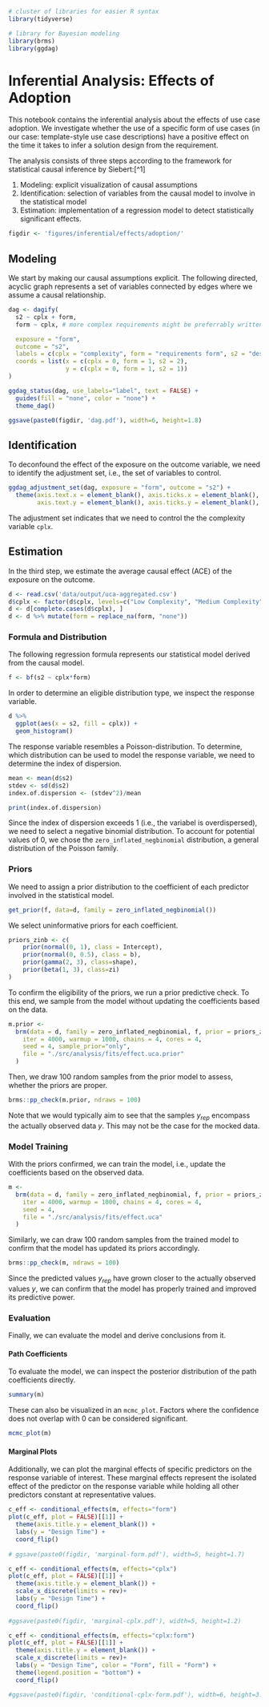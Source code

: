 ```{r setup, include=FALSE}
# cluster of libraries for easier R syntax
library(tidyverse)

# library for Bayesian modeling
library(brms)
library(ggdag)
```

# Inferential Analysis: Effects of Adoption

This notebook contains the inferential analysis about the effects of use case adoption.
We investigate whether the use of a specific form of use cases (in our case: template-style use case descriptions) have a positive effect on the time it takes to infer a solution design from the requirement.

The analysis consists of three steps according to the framework for statistical causal inference by Siebert:[^1]

1. Modeling: explicit visualization of causal assumptions
2. Identification: selection of variables from the causal model to involve in the statistical model
3. Estimation: implementation of a regression model to detect statistically significant effects.

```{r figdir}
figdir <- 'figures/inferential/effects/adoption/'
```

## Modeling

We start by making our causal assumptions explicit.
The following directed, acyclic graph represents a set of variables connected by edges where we assume a causal relationship.

```{r dag}
dag <- dagify(
  s2 ~ cplx + form,
  form ~ cplx, # more complex requirements might be preferrably written in specific forms

  exposure = "form",
  outcome = "s2",
  labels = c(cplx = "complexity", form = "requirements form", s2 = "design time"),
  coords = list(x = c(cplx = 0, form = 1, s2 = 2),
                y = c(cplx = 0, form = 1, s2 = 1))
)

ggdag_status(dag, use_labels="label", text = FALSE) +
  guides(fill = "none", color = "none") + 
  theme_dag()

ggsave(paste0(figdir, 'dag.pdf'), width=6, height=1.8)
```

## Identification

To deconfound the effect of the exposure on the outcome variable, we need to identify the adjustment set, i.e., the set of variables to control.

```{r identification}
ggdag_adjustment_set(dag, exposure = "form", outcome = "s2") +
  theme(axis.text.x = element_blank(), axis.ticks.x = element_blank(), axis.title.x = element_blank(), 
        axis.text.y = element_blank(), axis.ticks.y = element_blank(), axis.title.y = element_blank())
```

The adjustment set indicates that we need to control the the complexity variable `cplx`.

## Estimation

In the third step, we estimate the average causal effect (ACE) of the exposure on the outcome.

```{r data-loading}
d <- read.csv('data/output/uca-aggregated.csv')
d$cplx <- factor(d$cplx, levels=c("Low Complexity", "Medium Complexity", "High Complexity"), ordered=TRUE)
d <- d[complete.cases(d$cplx), ]
d <- d %>% mutate(form = replace_na(form, "none")) 
```

### Formula and Distribution

The following regression formula represents our statistical model derived from the causal model.

```{r formula}
f <- bf(s2 ~ cplx*form)
```

In order to determine an eligible distribution type, we inspect the response variable.

```{r response-distribution}
d %>% 
  ggplot(aes(x = s2, fill = cplx)) +
  geom_histogram()
```

The response variable resembles a Poisson-distribution.
To determine, which distribution can be used to model the response variable, we need to determine the index of dispersion.

```{r dispersion}
mean <- mean(d$s2)
stdev <- sd(d$s2)
index.of.dispersion <- (stdev^2)/mean

print(index.of.dispersion)
```

Since the index of dispersion exceeds 1 (i.e., the variabel is overdispersed), we need to select a negative binomial distribution.
To account for potential values of 0, we chose the `zero_inflated_negbinomial` distribution, a general distribution of the Poisson family.

### Priors

We need to assign a prior distribution to the coefficient of each predictor involved in the statistical model.

```{r eligible-priors}
get_prior(f, data=d, family = zero_inflated_negbinomial())
```

We select uninformative priors for each coefficient.

```{r set-priors}
priors_zinb <- c(
    prior(normal(0, 1), class = Intercept),
    prior(normal(0, 0.5), class = b),
    prior(gamma(2, 3), class=shape),
    prior(beta(1, 3), class=zi)
)
```

To confirm the eligibility of the priors, we run a prior predictive check.
To this end, we sample from the model without updating the coefficients based on the data.

```{r model-prior-training}
m.prior <-
  brm(data = d, family = zero_inflated_negbinomial, f, prior = priors_zinb,
    iter = 4000, warmup = 1000, chains = 4, cores = 4,
    seed = 4, sample_prior="only",
    file = "./src/analysis/fits/effect.uca.prior"
  )
```

Then, we draw 100 random samples from the prior model to assess, whether the priors are proper.

```{r prior-predictive-check}
brms::pp_check(m.prior, ndraws = 100)
```

Note that we would typically aim to see that the samples $y_{rep}$ encompass the actually observed data $y$. 
This may not be the case for the mocked data.

### Model Training

With the priors confirmed, we can train the model, i.e., update the coefficients based on the observed data.

```{r model-training}
m <-
  brm(data = d, family = zero_inflated_negbinomial, f, prior = priors_zinb,
    iter = 4000, warmup = 1000, chains = 4, cores = 4,
    seed = 4, 
    file = "./src/analysis/fits/effect.uca"
  )
```

Similarly, we can draw 100 random samples from the trained model to confirm that the model has updated its priors accordingly.

```{r posterior-predictive-check}
brms::pp_check(m, ndraws = 100)
```

Since the predicted values $y_{rep}$ have grown closer to the actually observed values $y$, we can confirm that the model has properly trained and improved its predictive power.

### Evaluation

Finally, we can evaluate the model and derive conclusions from it.

#### Path Coefficients

To evaluate the model, we can inspect the posterior distribution of the path coefficients directly.

```{r coefficients}
summary(m)
```

These can also be visualized in an `mcmc_plot`.
Factors where the confidence does not overlap with 0 can be considered significant.

```{r mcmc-plot}
mcmc_plot(m)
```

#### Marginal Plots

Additionally, we can plot the marginal effects of specific predictors on the response variable of interest.
These marginal effects represent the isolated effect of the predictor on the response variable while holding all other predictors constant at representative values.

```{r marginal-form}
c_eff <- conditional_effects(m, effects="form")
plot(c_eff, plot = FALSE)[[1]] +
  theme(axis.title.y = element_blank()) +
  labs(y = "Design Time") +
  coord_flip()
  
# ggsave(paste0(figdir, 'marginal-form.pdf'), width=5, height=1.7)
```

```{r marginal-form}
c_eff <- conditional_effects(m, effects="cplx")
plot(c_eff, plot = FALSE)[[1]] +
  theme(axis.title.y = element_blank()) +
  scale_x_discrete(limits = rev)+
  labs(y = "Design Time") +
  coord_flip()
  
#ggsave(paste0(figdir, 'marginal-cplx.pdf'), width=5, height=1.2)
```

```{r conditional-cplx-form}
c_eff <- conditional_effects(m, effects="cplx:form")
plot(c_eff, plot = FALSE)[[1]] +
  theme(axis.title.y = element_blank()) +
  scale_x_discrete(limits = rev)+
  labs(y = "Design Time", color = "Form", fill = "Form") +
  theme(legend.position = "bottom") +
  coord_flip()

#ggsave(paste0(figdir, 'conditional-cplx-form.pdf'), width=6, height=3.5)
```
